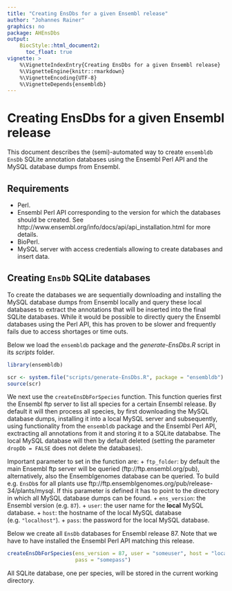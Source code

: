 ```yaml
---
title: "Creating EnsDbs for a given Ensembl release"
author: "Johannes Rainer"
graphics: no
package: AHEnsDbs
output:
    BiocStyle::html_document2:
      toc_float: true
vignette: >
    %\VignetteIndexEntry{Creating EnsDbs for a given Ensembl release}
    %\VignetteEngine{knitr::rmarkdown}
    %\VignetteEncoding{UTF-8}
    %\VignetteDepends{ensembldb}
---
```



# Creating EnsDbs for a given Ensembl release

This document describes the (semi)-automated way to create `ensembldb` `EnsDb`
SQLite annotation databases using the Ensembl Perl API and the MySQL database
dumps from Ensembl.

## Requirements

+ Perl.
+ Ensembl Perl API corresponding to the version for which the databases should
  be created. See http://www.ensembl.org/info/docs/api/api_installation.html for
  more details.
+ BioPerl.
+ MySQL server with access credentials allowing to create databases and insert
  data.
  
## Creating `EnsDb` SQLite databases

To create the databases we are sequentially downloading and installing the MySQL
database dumps from Ensembl locally and query these local databases to extract
the annotations that will be inserted into the final SQLite databases. While it
would be possible to directly query the Ensembl databases using the Perl API,
this has proven to be slower and frequently fails due to access shortages or
time outs.

Below we load the `ensembldb` package and the *generate-EnsDbs.R* script in its
*scripts* folder.

```r
library(ensembldb)

scr <- system.file("scripts/generate-EnsDbs.R", package = "ensembldb")
source(scr)

```

We next use the `createEnsDbForSpecies` function. This function queries first
the Ensembl ftp server to list all species for a certain Ensembl release. By
default it will then process all species, by first downloading the MySQL
database dumps, installing it into a local MySQL server and subsequently, using
functionality from the `ensembldb` package and the Ensembl Perl API, exctracting
all annotations from it and storing it to a SQLite datababse. The local MySQL
database will then by default deleted (setting the parameter `dropDb = FALSE`
does not delete the databases).

Important parameter to set in the function are:
+ `ftp_folder`: by default the main Ensembl ftp server will be queried
  (ftp://ftp.ensembl.org/pub), alternatively, also the Ensemblgenomes database
  can be queried. To build e.g. `EnsDb`s for all plants use
  ftp://ftp.ensemblgenomes.org/pub/release-34/plants/mysql. If this parameter
  is defined it has to point to the directory in which all MySQL database dumps
  can be found.
+ `ens_version`: the Ensembl version (e.g. `87`).
+ `user`: the user name for the **local** MySQL database.
+ `host`: the hostname of the local MySQL database (e.g. `"localhost"`).
+ `pass`: the password for the local MySQL database.

Below we create all `EnsDb` databases for Ensembl release 87. Note that we have
to have installed the Ensembl Perl API matching this release.

```r
createEnsDbForSpecies(ens_version = 87, user = "someuser", host = "localhost",
                      pass = "somepass")
```

All SQLite database, one per species, will be stored in the current working
directory.
